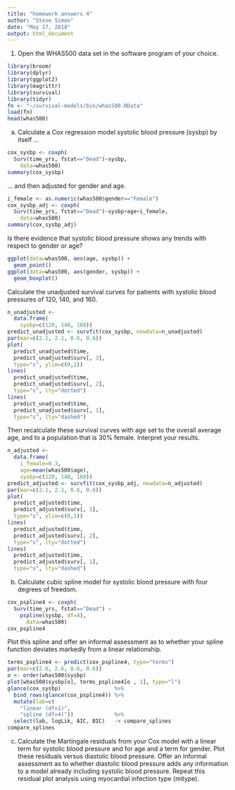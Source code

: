```yaml
---
title: "homework answers 4"
author: "Steve Simon"
date: "May 17, 2018"
output: html_document
---
```


1. Open the WHAS500 data set in the software program of 
your choice.

```r
library(broom)
library(dplyr)
library(ggplot2)
library(magrittr)
library(survival)
library(tidyr)
fn <- "~/survival-models/bin/whas500.RData"
load(fn)
head(whas500)
```

a. Calculate a Cox regression model systolic blood 
pressure (sysbp) by itself ...

```r
cox_sysbp <- coxph(
  Surv(time_yrs, fstat=="Dead")~sysbp,
    data=whas500)
summary(cox_sysbp)
```

... and then adjusted for gender and age.

```r
i_female <- as.numeric(whas500$gender=="Female")
cox_sysbp_adj <- coxph(
  Surv(time_yrs, fstat=="Dead")~sysbp+age+i_female,
    data=whas500)
summary(cox_sysbp_adj)
```

Is there evidence that systolic blood pressure
shows any trends with respect to gender or age?

```r
ggplot(data=whas500, aes(age, sysbp)) +
  geom_point()
ggplot(data=whas500, aes(gender, sysbp)) +
  geom_boxplot()
```

Calculate the unadjusted survival curves for patients
with systolic blood pressures of 120, 140, and 160.

```r
n_unadjusted <- 
  data.frame(
    sysbp=c(120, 140, 160))
predict_unadjusted <- survfit(cox_sysbp, newdata=n_unadjusted)
par(mar=c(2.1, 2.1, 0.6, 0.6))
plot(
  predict_unadjusted$time,
  predict_unadjusted$surv[, 3], 
  type="s", ylim=c(0,1))
lines(
  predict_unadjusted$time, 
  predict_unadjusted$surv[, 2], 
  type="s", lty="dotted")
lines(
  predict_unadjusted$time, 
  predict_unadjusted$surv[, 1], 
  type="s", lty="dashed")
```

Then recalculate these survival curves with age set to the 
overall average age, and to a population that is 30%
female. Interpret your results.

```r
n_adjusted <- 
  data.frame(
    i_female=0.3,
    age=mean(whas500$age),
    sysbp=c(120, 140, 160))
predict_adjusted <- survfit(cox_sysbp_adj, newdata=n_adjusted)
par(mar=c(2.1, 2.1, 0.6, 0.6))
plot(
  predict_adjusted$time,
  predict_adjusted$surv[, 3], 
  type="s", ylim=c(0,1))
lines(
  predict_adjusted$time, 
  predict_adjusted$surv[, 2], 
  type="s", lty="dotted")
lines(
  predict_adjusted$time, 
  predict_adjusted$surv[, 1], 
  type="s", lty="dashed")
```

b. Calculate cubic spline model for systolic blood
pressure with four degrees of freedom.

```r
cox_pspline4 <- coxph(
  Surv(time_yrs, fstat=="Dead") ~ 
    pspline(sysbp, df=4),
      data=whas500)
cox_pspline4
```

Plot this spline and offer an informal assessment as
to whether your spline function deviates markedly 
from a linear relationship.

```r
terms_pspline4 <- predict(cox_pspline4, type="terms")
par(mar=c(2.6, 2.6, 0.6, 0.6))
o <- order(whas500$sysbp)
plot(whas500$sysbp[o], terms_pspline4[o , 1], type="l")
glance(cox_sysbp)                 %>%
  bind_rows(glance(cox_pspline4)) %>%
  mutate(lab=c(
    "linear (df=1)",
    "spline (df=4)"))             %>%
  select(lab, logLik, AIC, BIC)   -> compare_splines
compare_splines
```

c. Calculate the Martingale residuals from your Cox
model with a linear term for systolic blood pressure
and for age and a term for gender. Plot these residuals
versus diastolic blood pressure. Offer an informal
assessment as to whether diastolic blood pressure adds
any information to a model already including systolic
blood pressure. Repeat this residual plot analysis using
myocardial infection type (mitype).